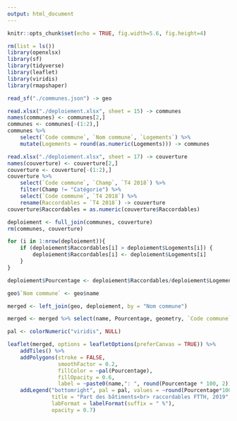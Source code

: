 ```yaml
---
output: html_document
---
```


<style>
.html-widget {
    margin: auto;
}
</style>

```r
knitr::opts_chunk$set(echo = TRUE, fig.width=5.6, fig.height=4)
```

```r
rm(list = ls())
library(openxlsx)
library(sf)
library(tidyverse)
library(leaflet)
library(viridis)
library(rmapshaper)

read_sf("./communes.json") -> geo

read.xlsx("./deploiement.xlsx", sheet = 15) -> communes
names(communes) <- communes[2,]
communes <- communes[-(1:2),]
communes %>% 
    select(`Code commune`, `Nom commune`, `Logements`) %>% 
    mutate(Logements = round(as.numeric(Logements))) -> communes

read.xlsx("./deploiement.xlsx", sheet = 17) -> couverture
names(couverture) <- couverture[2,]
couverture <- couverture[-(1:2),]
couverture %>% 
    select(`Code commune`, `Champ`, `T4 2018`) %>% 
    filter(Champ != "Catégorie") %>% 
    select(`Code commune`, `T4 2018`) %>% 
    rename(Raccordables = `T4 2018`) -> couverture
couverture$Raccordables = as.numeric(couverture$Raccordables)

deploiement <- full_join(communes, couverture) 
rm(communes, couverture)

for (i in 1:nrow(deploiement)){
    if (deploiement$Raccordables[i] > deploiement$Logements[i]) {
        deploiement$Raccordables[i] <- deploiement$Logements[i]
    }
}

deploiement$Pourcentage <- deploiement$Raccordables/deploiement$Logements

geo$`Nom commune` <- geo$name

merged <- left_join(geo, deploiement, by = "Nom commune") 

merged <- merged %>% select(name, Pourcentage, geometry, `Code commune`)

pal <- colorNumeric("viridis", NULL)

leaflet(merged, options = leafletOptions(preferCanvas = TRUE)) %>% 
    addTiles() %>% 
    addPolygons(stroke = FALSE, 
                smoothFactor = 0.2, 
                fillColor = ~pal(Pourcentage),
                fillOpacity = 0.6,
                label = ~paste0(name,": ", round(Pourcentage * 100, 2))) %>% 
    addLegend("bottomright", pal = pal, values = ~round(Pourcentage*100, 2),
              title = "Part des bâtiments<br> raccordables FTTH, 2019",
              labFormat = labelFormat(suffix = " %"),
              opacity = 0.7)
```
